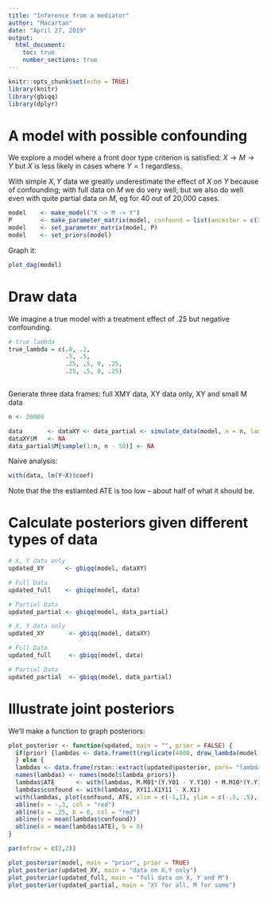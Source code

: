 ```yaml
---
title: "Inference from a mediator"
author: "Macartan"
date: "April 27, 2019"
output:
  html_document:
    toc: true
    number_sections: true
---
```


```r
knitr::opts_chunk$set(echo = TRUE)
library(knitr)
library(gbiqq)
library(dplyr)
```

# A model with possible confounding

We explore a model where a front door type criterion is satisfied: $X\rightarrow M \rightarrow Y$ but $X$ is less likely in cases where $Y=1$ regardless.

With simple $X,Y$ data we greatly underestimate the effect of $X$ on $Y$ because of confounding; with full data on $M$ we do very well; but we also do well even with quite partial data on $M$, eg for 40 out of 20,000 cases.


```r
model    <- make_model("X -> M -> Y")
P        <- make_parameter_matrix(model, confound = list(ancestor = c(X="X"), descendent_type = list( Y = "11" )))
model    <- set_parameter_matrix(model, P)
model    <- set_priors(model)
```

Graph it:

```r
plot_dag(model)
```



# Draw data

We imagine a true model with a treatment effect of .25 but negative confounding. 


```r
# true lambda
true_lambda = c(.8, .2,
                .5, .5,
                .25, .5, 0, .25,
                .25, .5, 0, .25)
           
```

Generate three data frames: full XMY data, XY data only, XY and small M data

```r
n <- 20000

data       <- dataXY <- data_partial <- simulate_data(model, n = n, lambda = true_lambda)
dataXY$M   <- NA
data_partial$M[sample(1:n, n - 50)] <- NA


```


Naive analysis:

```r
with(data, lm(Y~X)$coef)

```

Note that the the estiamted ATE is too low -- about half of what it should be.




# Calculate posteriors given different types of data


```r

# X, Y data only
updated_XY      <- gbiqq(model, dataXY)

# Full Data
updated_full    <- gbiqq(model, data)

# Partial Data
updated_partial <- gbiqq(model, data_partial)
```


```r

# X, Y data only
updated_XY       <- gbiqq(model, dataXY)

# Full Data
updated_full     <- gbiqq(model, data)

# Partial Data
updated_partial  <- gbiqq(model, data_partial)
```


# Illustrate joint posteriors 

We'll make a function to graph posteriors:

```r



plot_posterior <- function(updated, main = "", prior = FALSE) {
  if(prior) {lambdas <- data.frame(t(replicate(4000, draw_lambda(model)))) 
  } else {
  lambdas <- data.frame(rstan::extract(updated$posterior, pars= "lambdas")$lambdas)
  names(lambdas) <- names(model$lambda_priors)}
  lambdas$ATE      <- with(lambdas, M.M01*(Y.Y01 - Y.Y10) + M.M10*(Y.Y10 - Y.Y01))
  lambdas$confound <- with(lambdas, XY11.X1Y11 - X.X1)
  with(lambdas, plot(confound, ATE, xlim = c(-1,1), ylim = c(-.5, .5), main = main))
  abline(v = -.3, col = "red")
  abline(a = .25, b = 0, col = "red")
  abline(v = mean(lambdas$confound))
  abline(a = mean(lambdas$ATE), b = 0)
}

par(mfrow = c(2,2))

plot_posterior(model, main = "prior", prior = TRUE)
plot_posterior(updated_XY, main = "data on X,Y only")
plot_posterior(updated_full, main = "full data on X, Y and M")
plot_posterior(updated_partial, main = "XY for all, M for some")
```



